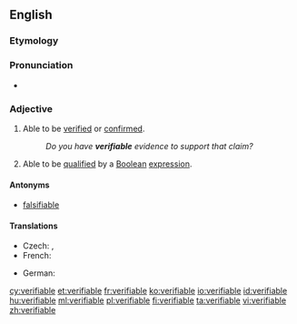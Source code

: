 ==English==

===Etymology===
{{suffix|verify|able}}

===Pronunciation===
* {{audio|en-us-verifiable.ogg|Audio (US)|lang=en}}

===Adjective===
{{en-adj}}

# Able to be [[verified]] or [[confirmed]].
#: ''Do you have '''verifiable''' evidence to support that claim?''
# Able to be [[qualified]] by a [[Boolean]] [[expression]].

====Antonyms====
* [[falsifiable]]

====Translations====
{{trans-top|able to be verified or confirmed}}
* Czech: {{t|cs|ověřitelný|m}}, {{t|cs|verifikovatelný|m}}
* French: {{t+|fr|vérifiable}}
{{trans-mid}}
* German: {{t|de|verifizierbar}}
{{trans-bottom}}

[[cy:verifiable]]
[[et:verifiable]]
[[fr:verifiable]]
[[ko:verifiable]]
[[io:verifiable]]
[[id:verifiable]]
[[hu:verifiable]]
[[ml:verifiable]]
[[pl:verifiable]]
[[fi:verifiable]]
[[ta:verifiable]]
[[vi:verifiable]]
[[zh:verifiable]]